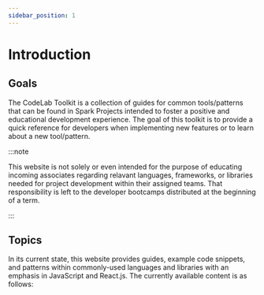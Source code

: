 ```yaml
---
sidebar_position: 1
---
```



# Introduction

## Goals

The CodeLab Toolkit is a collection of guides for common tools/patterns that can be found in Spark Projects intended to foster a positive and educational development experience. The goal of this toolkit is to provide a quick reference for developers when implementing new features or to learn about a new tool/pattern.

:::note

This website is not solely or even intended for the purpose of educating incoming associates regarding relavant languages, frameworks, or libraries needed for project development within their assigned teams. That responsibility is left to the developer bootcamps distributed at the beginning of a term.

:::

## Topics

In its current state, this website provides guides, example code snippets, and patterns within commonly-used languages and libraries with an emphasis in JavaScript and React.js. The currently available content is as follows:



<DocCardList />
